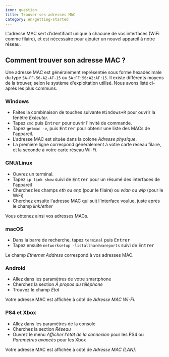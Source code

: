 ```yaml
---
icon: question
title: Trouver ses adresses MAC
category: en/getting-started
---
```


L'adresse MAC sert d'identifiant unique à chacune de vos interfaces (WiFi comme filaire), et est nécessaire pour ajouter un nouvel appareil à notre réseau.

## Comment trouver son adresse MAC ?

Une adresse MAC est généralement représentée sous forme hexadécimale du type `5A-FF-56-A2-AF-15` ou `5A:FF:56:A2:AF:15`. Il existe différents moyens de la trouver, selon le système d'exploitation utilisé. Nous avons listé ci-après les plus communs.

 
### Windows

- Faites la combinaison de touches suivante <KBD>Windows+R</KBD> pour ouvrir la fenêtre *Exécuter*.
- Tapez `cmd` puis <KBD>Entrer</KBD> pour ouvrir l'invité de commande.
- Tapez `getmac -v`, puis <KBD>Entrer</KBD> pour obtenir une liste des MACs de l'appareil.
- L’adresse MAC est située dans la colone *Adresse physique*.
- La première ligne correspond généralement à votre carte réseau filaire, et la seconde à votre carte réseau Wi-Fi.

 
### GNU/Linux

- Ouvrez un terminal.
- Tapez `ip link show` suivi de <KBD>Entrer</KBD> pour un résumé des interfaces de l'appareil
- Cherchez les champs *eth* ou *enp* (pour le filaire) ou *wlan* ou *wlp* (pour le WiFi)
- Cherchez ensuite l'adresse MAC qui suit l'interface voulue, juste après le champ *link/ether*

Vous obtenez ainsi vos adresses MACs.

 
### macOS

- Dans la barre de recherche, tapez `terminal` puis <KBD>Entrer</KBD>
- Tapez ensuite `networksetup -listallhardwareports` suivi de <KBD>Entrer</KBD>

Le champ *Ethernet Address* correspond à vos adresses MAC.

 
### Android

- Allez dans les paramètres de votre smartphone
- Cherchez la section *À propos du téléphone*
- Trouvez le champ *État*

Votre adresse MAC est affichée à côté de *Adresse MAC Wi-Fi*.

 
### PS4 et Xbox

- Allez dans les paramètres de la console
- Cherchez la section *Réseau*
- Ouvrez le menu *Afficher l'état de la connexion* pour les PS4 ou *Paramètres avancés* pour les Xbox

Votre adresse MAC est affichée à côté de *Adresse MAC (LAN)*.